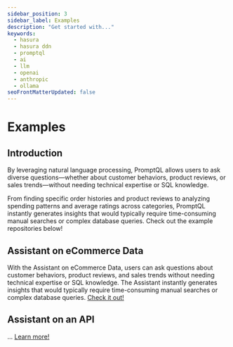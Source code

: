 ```yaml
---
sidebar_position: 3
sidebar_label: Examples
description: "Get started with..."
keywords:
  - hasura
  - hasura ddn
  - promptql
  - ai
  - llm
  - openai
  - anthropic
  - ollama
seoFrontMatterUpdated: false
---
```


# Examples

## Introduction

By leveraging natural language processing, PromptQL allows users to ask diverse questions—whether about customer
behaviors, product reviews, or sales trends—without needing technical expertise or SQL knowledge.

From finding specific order histories and product reviews to analyzing spending patterns and average ratings across
categories, PromptQL instantly generates insights that would typically require time-consuming manual searches or complex
database queries. Check out the example repositories below!

## Assistant on eCommerce Data

With the Assistant on eCommerce Data, users can ask questions about customer behaviors, product reviews, and sales
trends without needing technical expertise or SQL knowledge. The Assistant instantly generates insights that would
typically require time-consuming manual searches or complex database queries.
[Check it out!](https://github.com/hasura/promptql-sample-ecommerce-app)

## Assistant on an API

... [Learn more!](https://github.com/hasura/ndc-duckduckapi)
